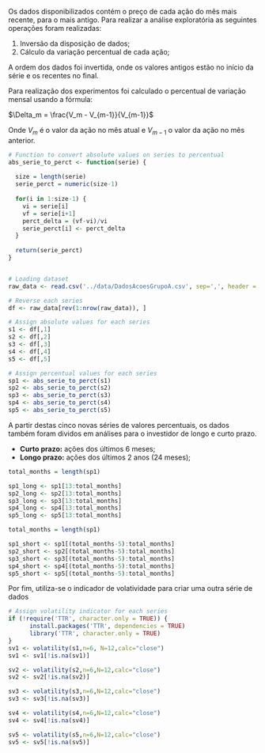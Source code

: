 Os dados disponibilizados contém o preço de cada ação do mês mais recente, para o mais antigo. Para realizar a análise exploratória as seguintes operações foram realizadas:

1. Inversão da disposição de dados;
2. Cálculo da variação percentual de cada ação; 

A ordem dos dados foi invertida, onde os valores antigos estão no início da série e os recentes no final.

Para realização dos experimentos foi calculado o percentual de variação mensal usando a fórmula:

$\Delta_m = \frac{V_m - V_{m-1}}{V_{m-1}}$

Onde $V_m$ é o valor da ação no mês atual e $V_{m-1}$ o valor da ação no mês anterior.

```r
# Function to convert absolute values on series to percentual
abs_serie_to_perct <- function(serie) {
  
  size = length(serie)
  serie_perct = numeric(size-1)
  
  for(i in 1:size-1) {
    vi = serie[i]
    vf = serie[i+1]
    perct_delta = (vf-vi)/vi
    serie_perct[i] <- perct_delta
  }
  
  return(serie_perct)
}


# Loading dataset
raw_data <- read.csv('../data/DadosAcoesGrupoA.csv', sep=',', header = FALSE)

# Reverse each series 
df <- raw_data[rev(1:nrow(raw_data)), ]

# Assign absolute values for each series
s1 <- df[,1]
s2 <- df[,2]
s3 <- df[,3]
s4 <- df[,4]
s5 <- df[,5]

# Assign percentual values for each series
sp1 <- abs_serie_to_perct(s1)
sp2 <- abs_serie_to_perct(s2)
sp3 <- abs_serie_to_perct(s3)
sp4 <- abs_serie_to_perct(s4)
sp5 <- abs_serie_to_perct(s5)

```

A partir destas cinco novas séries de valores percentuais, os dados também foram dividos em análises para o investidor de longo e curto prazo.

- **Curto prazo:** ações dos últimos 6 meses;
- **Longo prazo:** ações dos últimos 2 anos (24 meses);


```r

total_months = length(sp1)

sp1_long <- sp1[13:total_months]
sp2_long <- sp2[13:total_months]
sp3_long <- sp3[13:total_months]
sp4_long <- sp4[13:total_months]
sp5_long <- sp5[13:total_months]

```


```r

total_months = length(sp1)

sp1_short <- sp1[(total_months-5):total_months]
sp2_short <- sp2[(total_months-5):total_months]
sp3_short <- sp3[(total_months-5):total_months]
sp4_short <- sp4[(total_months-5):total_months]
sp5_short <- sp5[(total_months-5):total_months]
```

Por fim, utiliza-se o indicador de volatividade para criar uma outra série de dados

```r
# Assign volatility indicator for each series
if (!require('TTR', character.only = TRUE)) {
      install.packages('TTR', dependencies = TRUE)
      library('TTR', character.only = TRUE)
}
sv1 <- volatility(s1,n=6, N=12,calc="close")
sv1 <- sv1[!is.na(sv1)]

sv2 <- volatility(s2,n=6,N=12,calc="close")
sv2 <- sv2[!is.na(sv2)]

sv3 <- volatility(s3,n=6,N=12,calc="close")
sv3 <- sv3[!is.na(sv3)]

sv4 <- volatility(s4,n=6,N=12,calc="close")
sv4 <- sv4[!is.na(sv4)]

sv5 <- volatility(s5,n=6,N=12,calc="close")
sv5 <- sv5[!is.na(sv5)]
```